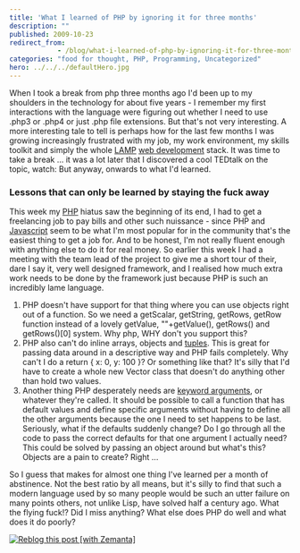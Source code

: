 ```yaml
---
title: 'What I learned of PHP by ignoring it for three months'
description: ""
published: 2009-10-23
redirect_from: 
            - /blog/what-i-learned-of-php-by-ignoring-it-for-three-months/swizec/782
categories: "food for thought, PHP, Programming, Uncategorized"
hero: ../../../defaultHero.jpg
---
```

When I took a break from php three months ago I&#x27;d been up to my shoulders in the technology for about five years - I remember my first interactions with the language were figuring out whether I need to use .php3 or .php4 or just .php file extensions. But that&#x27;s not very interesting. A more interesting tale to tell is perhaps how for the last few months I was growing increasingly frustrated with my job, my work environment, my skills toolkit and simply the whole [LAMP](http://en.wikipedia.org/wiki/LAMP_%28software_bundle%29 "LAMP (software bundle)") [web development](http://en.wikipedia.org/wiki/Web_development "Web development") stack. It was time to take a break ... it was a lot later that I discovered a cool TEDtalk on the topic, watch: But anyway, onwards to what I&#x27;d learned.

### Lessons that can only be learned by staying the fuck away

This week my [PHP](http://en.wikipedia.org/wiki/PHP "PHP") hiatus saw the beginning of its end, I had to get a freelancing job to pay bills and other such nuissance - since PHP and [Javascript](http://en.wikipedia.org/wiki/JavaScript "JavaScript") seem to be what I&#x27;m most popular for in the community that&#x27;s the easiest thing to get a job for. And to be honest, I&#x27;m not really fluent enough with anything else to do it for real money. So earlier this week I had a meeting with the team lead of the project to give me a short tour of their, dare I say it, very well designed framework, and I realised how much extra work needs to be done by the framework just because PHP is such an incredibly lame language.

1. PHP doesn&#x27;t have support for that thing where you can use objects right out of a function. So we need a getScalar, getString, getRows, getRow function instead of a lovely getValue, &quot;&quot;+getValue(), getRows() and getRows()\[0] system. Why php, WHY don&#x27;t you support this?
2. PHP also can&#x27;t do inline arrays, objects and [tuples](http://en.wikipedia.org/wiki/Tuple "Tuple"). This is great for passing data around in a descriptive way and PHP fails completely. Why can&#x27;t I do a return { x: 0, y: 100 }? Or something like that? It&#x27;s silly that I&#x27;d have to create a whole new Vector class that doesn&#x27;t do anything other than hold two values.
3. Another thing PHP desperately needs are [keyword arguments](http://en.wikipedia.org/wiki/Named_parameter "Named parameter"), or whatever they&#x27;re called. It should be possible to call a function that has default values and define specific arguments without having to define all the other arguments because the one I need to set happens to be last. Seriously, what if the defaults suddenly change? Do I go through all the code to pass the correct defaults for that one argument I actually need? This could be solved by passing an object around but what&#x27;s this? Objects are a pain to create? Right ...

So I guess that makes for almost one thing I&#x27;ve learned per a month of abstinence. Not the best ratio by all means, but it&#x27;s silly to find that such a modern language used by so many people would be such an utter failure on many points others, not unlike Lisp, have solved half a century ago. What the flying fuck!? Did I miss anything? What else does PHP do well and what does it do poorly?

[![Reblog this post [with Zemanta]](http://img.zemanta.com/reblog_e.png?x-id=f73732bc-0b95-4fab-9868-7484a0ee6556)](http://reblog.zemanta.com/zemified/f73732bc-0b95-4fab-9868-7484a0ee6556/ "Reblog this post [with Zemanta]")
